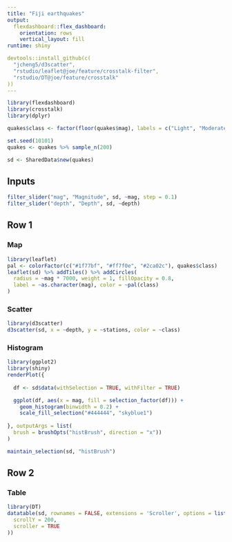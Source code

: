 ---
title: "Fiji earthquakes"
output: 
  flexdashboard::flex_dashboard:
    orientation: rows
    vertical_layout: fill
runtime: shiny

devtools::install_github(c(
  "jcheng5/d3scatter",
  "rstudio/leaflet@joe/feature/crosstalk-filter",
  "rstudio/DT@joe/feature/crosstalk"
))
---

```{r setup, include=FALSE}
library(flexdashboard)
library(crosstalk)
library(dplyr)

quakes$class <- factor(floor(quakes$mag), labels = c("Light", "Moderate", "Strong"))

set.seed(10101)
quakes <- quakes %>% sample_n(200)

sd <- SharedData$new(quakes)
```

Inputs {.sidebar}
-----------------------------------------------------------------------

```{r}
filter_slider("mag", "Magnitude", sd, ~mag, step = 0.1)
filter_slider("depth", "Depth", sd, ~depth)
```

Row 1
-----------------------------------------------------------------------

### Map

```{r}
library(leaflet)
pal <- colorFactor(c("#1f77bf", "#ff7f0e", "#2ca02c"), quakes$class)
leaflet(sd) %>% addTiles() %>% addCircles(
  radius = ~mag * 7000, weight = 1, fillOpacity = 0.8,
  label = ~as.character(mag), color = ~pal(class)
)
```

### Scatter

```{r}
library(d3scatter)
d3scatter(sd, x = ~depth, y = ~stations, color = ~class)
```

### Histogram

```{r}
library(ggplot2)
library(shiny)
renderPlot({
  
  df <- sd$data(withSelection = TRUE, withFilter = TRUE)

  ggplot(df, aes(x = mag, fill = selection_factor(df))) +
    geom_histogram(binwidth = 0.2) +
    scale_fill_selection("#444444", "skyblue1")
  
}, outputArgs = list(
  brush = brushOpts("histBrush", direction = "x"))
)

maintain_selection(sd, "histBrush")
```

Row 2
-----------------------------------------------------------------------

### Table

```{r}
library(DT)
datatable(sd, rownames = FALSE, extensions = 'Scroller', options = list(
  scrollY = 200,
  scroller = TRUE
))
```
